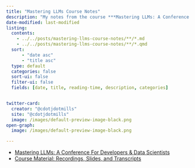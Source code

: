 ```yaml
---
title: "Mastering LLMs Course Notes"
description: "My notes from the course ***Mastering LLMs: A Conference For Developers & Data Scientists*** by **Hamel Husain** and **Dan Becker**."
date-modified: last-modified
listing:
  contents: 
    - ../../posts/mastering-llms-course-notes/**/*.md
    - ../../posts/mastering-llms-course-notes/**/*.qmd
  sort: 
      - "date asc"
      - "title asc"
  type: default
  categories: false
  sort-ui: false
  filter-ui: false
  fields: [date, title, reading-time, description, categories]


twitter-card:
  creator: "@cdotjdotmills"
  site: "@cdotjdotmills"
  image: /images/default-preview-image-black.png
open-graph:
  image: /images/default-preview-image-black.png

---
```


::: {.callout-note title="Course Links:"}

* [Mastering LLMs: A Conference For Developers & Data Scientists](https://maven.com/parlance-labs/fine-tuning)
* [Course Material: Recordings, Slides, and Transcripts](https://parlance-labs.com/education/)

:::